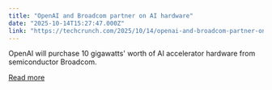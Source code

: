 ```yaml
---
title: "OpenAI and Broadcom partner on AI hardware"
date: "2025-10-14T15:27:47.000Z"
link: "https://techcrunch.com/2025/10/14/openai-and-broadcom-partner-on-ai-hardware/"
---
```


OpenAI will purchase 10 gigawatts' worth of AI accelerator hardware from semiconductor Broadcom. 

[Read more](https://techcrunch.com/2025/10/14/openai-and-broadcom-partner-on-ai-hardware/)
